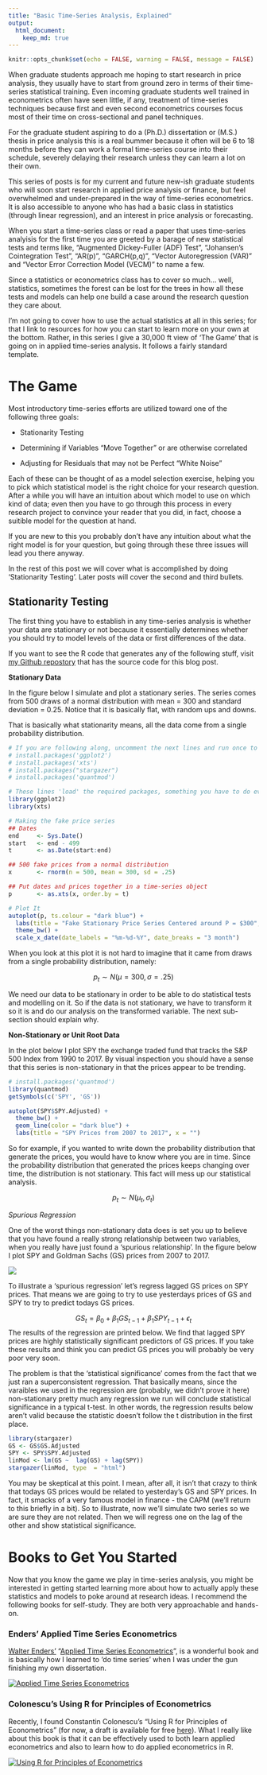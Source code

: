 ```yaml
---
title: "Basic Time-Series Analysis, Explained"
output:
  html_document:
    keep_md: true
---
```


```r
knitr::opts_chunk$set(echo = FALSE, warning = FALSE, message = FALSE)

```

<meta property="og:title" content="Basic Time-Series Analysis, Explained">
<meta property="og:description" content="Even for students who are well trained in econometrics/statistics, getting started with time-series analysis can be mystifying.">

<!-- 
<meta property="og:image" content="">
<meta property="og:url" content="">
-->

When graduate students approach me hoping to start research in price analysis, they usually have to start from ground zero in terms of their time-series statistical training. Even incoming graduate students well trained in econometrics often have seen little, if any, treatment of time-series techniques because first and even second econometrics courses focus most of their time on cross-sectional and panel techniques.

For the graduate student aspiring to do a (Ph.D.) dissertation or (M.S.) thesis in price analysis this is a real bummer because it often will be 6 to 18 months before they can work a formal time-series course into their schedule, severely delaying their research unless they can learn a lot on their own. 

This series of posts is for my current and future new-ish graduate students who will soon start research in applied price analysis or finance, but feel overwhelmed and under-prepared in the way of time-series econometrics. It is also accessible to anyone who has had a basic class in statistics (through linear regression), and an interest in price analysis or forecasting. 

When you start a time-series class or read a paper that uses time-series analyisis for the first time you are greeted by a barage of new statistical tests and terms like, "Augmented Dickey-Fuller (ADF) Test", "Johansen's Cointegration Test", "AR(p)", "GARCH(p,q)", "Vector Autoregression (VAR)" and "Vector Error Correction Model (VECM)" to name a few. 

Since a statistics or econometrics class has to cover so much... well, statistics, sometimes the forest can be lost for the trees in how all these tests and models can help one build a case around the research question they care about. 

I'm not going to cover how to use the actual statistics at all in this series; for that I link to resources for how you can start to learn more on your own at the bottom. Rather, in this series I give a 30,000 ft view of 'The Game' that is going on in applied time-series analysis. It follows a fairly standard template. 

# The Game

Most introductory time-series efforts are utilized toward one of the following three goals: 

+ Stationarity Testing

+ Determining if Variables "Move Together" or are otherwise correlated

+ Adjusting for Residuals that may not be Perfect "White Noise"

Each of these can be thought of as a model selection exercise, helping you to pick which statistical model is the right choice for your research question. After a while you will have an intuition about which model to use on which kind of data; even then you have to go through this process in every research project to convince your reader that you did, in fact, choose a suitible model for the question at hand. 

If you are new to this you probably don't have any intuition about what the right model is for your question, but going through these three issues will lead you there anyway. 

In the rest of this post we will cover what is accomplished by doing 'Stationarity Testing'. Later posts will cover the second and third bullets. 

## Stationarity Testing

The first thing you have to establish in any time-series analysis is whether your data are stationary or not because it essentially determines whether you should try to model levels of the data or first differences of the data. 

If you want to see the R code that generates any of the following stuff, visit [my Github repostory](https://github.com/mindymallory/BlogPosts/blob/master/2018-01-02-Time-Series-Explainer.Rmd) that has the source code for this blog post.  

**Stationary Data**

In the figure below I simulate and plot a stationary series. The series comes from 500 draws of a normal distribution with mean = 300 and standard deviation = 0.25. Notice that it is basically flat, with random ups and downs. 

That is basically what stationarity means, all the data come from a single probability distribution. 

```r

# If you are following along, uncomment the next lines and run once to install the required packages 
# install.packages('ggplot2')
# install.packages('xts')
# install.packages("stargazer")
# install.packages('quantmod')

# These lines 'load' the required packages, something you have to do every time you start an R session, even if the package is installed on your machine.  
library(ggplot2)
library(xts)

# Making the fake price series
## Dates
end     <- Sys.Date()
start   <- end - 499 
t       <- as.Date(start:end)

## 500 fake prices from a normal distribution
x       <- rnorm(n = 500, mean = 300, sd = .25)

## Put dates and prices together in a time-series object
p       <- as.xts(x, order.by = t)

# Plot It
autoplot(p, ts.colour = "dark blue") + 
  labs(title = "Fake Stationary Price Series Centered around P = $300", x = "", y = "Price") + 
  theme_bw() + 
  scale_x_date(date_labels = "%m-%d-%Y", date_breaks = "3 month")

```

When you look at this plot it is not hard to imagine that it came from draws from a single probability distribution, namely:

$$p_t \sim N(\mu = 300, \sigma = .25)$$

We need our data to be stationary in order to be able to do statistical tests and modelling on it. So if the data is not stationary, we have to transform it so it is and do our analysis on the transformed variable. The next sub-section should explain why. 

**Non-Stationary or Unit Root Data**

In the plot below I plot SPY the exchange traded fund that tracks the S&P 500 Index from 1990 to 2017. By visual inspection you should have a sense that this series is non-stationary in that the prices appear to be trending. 

```r
# install.packages('quantmod')
library(quantmod)
getSymbols(c('SPY', 'GS'))
```

```r
autoplot(SPY$SPY.Adjusted) + 
  theme_bw() + 
  geom_line(color = "dark blue") + 
  labs(title = "SPY Prices from 2007 to 2017", x = "")
```


So for example, if you wanted to write down the probability distribution that generate the prices, you would have to know where you are in time. Since the probability distribution that generated the prices keeps changing over time, the distribution is not stationary. This fact will mess up our statistical analysis. 

$$p_t \sim N(\mu_t, \sigma_t)$$

*Spurious Regression*

One of the worst things non-stationary data does is set you up to believe that you have found a really strong relationship between two variables, when you really have just found a 'spurious relationship'. In the figure below I plot SPY and Goldman Sachs (GS) prices from 2007 to 2017.  

<!-- ```{r} -->
<!-- #Not sure why this chunk can run in console, but won't knit. Oh well, saved to .png and embedded that way. -->
<!-- data <- cbind(SPY$SPY.Adjusted, GS$GS.Adjusted) -->
<!-- q <- autoplot(data, facets = FALSE) + -->
<!--   theme_bw() + -->
<!--   labs(title = "SPY and GS Prices from 2007 to 2017", x = "") -->
<!-- ggsave('images/nonstationary.png', width = 6, height = 4) -->
<!-- ``` -->

![](images/nonstationary.png)

To illustrate a 'spurious regression' let's regress lagged GS prices on SPY prices. That means we are going to try to use yesterdays prices of GS and SPY to try to predict todays GS prices.

$$GS_t = \beta_0 + \beta_1GS_{t-1} + \beta_1SPY_{t-1} + \epsilon_t$$
The results of the regression are printed below. We find that lagged SPY prices are highly statistically significant predictors of GS prices. If you take these results and think you can predict GS prices you will probably be very poor very soon. 

The problem is that the 'statistical significance' comes from the fact that we just ran a superconsistent regression. That basically means, since the varaibles we used in the regression are (probably, we didn't prove it here) non-stationary pretty much any regression we run will conclude statistical significance in a typical t-test. In other words, the regression results below aren't valid because the statistic doesn't follow the t distribution in the first place. 
```r
library(stargazer)
GS <- GS$GS.Adjusted
SPY <- SPY$SPY.Adjusted
linMod <- lm(GS ~  lag(GS) + lag(SPY))
stargazer(linMod, type  = "html")
```

You may be skeptical at this point. I mean, after all, it isn't that crazy to think that todays GS prices would be related to yesterday's GS and SPY prices. In fact, it smacks of a very famous model in finance - the CAPM (we'll return to this briefly in a bit). So to illustrate, now we'll simulate two series so we are sure they are not related. Then we will regress one on the lag of the other and show statistical significance. 

# Books to Get You Started

Now that you know the game we play in time-series analysis, you might be interested in getting started learning more about how to actually apply these statistics and models to poke around at research ideas. I recommend the following books for self-study. They are both very approachable and hands-on. 

### Enders' Applied Time Series Econometrics

[Walter Enders'](http://time-series.net/) "[Applied Time Series Econometrics](https://www.amazon.com/Applied-Econometric-Wiley-Probability-Statistics/dp/1118808568/ref=dp_ob_title_bk)", is a wonderful book and is basically how I learned to 'do time series' when I was under the gun finishing my own dissertation. 

[![Applied Time Series Econometrics](images/Enders.png)](https://www.amazon.com/Applied-Econometric-Wiley-Probability-Statistics/dp/1118808568/ref=dp_ob_title_bk)

### Colonescu's Using R for Principles of Econometrics  

Recently, I found Constantin Colonescu's "Using R for Principles of Econometrics" (for now, a draft is available for free [here](https://bookdown.org/ccolonescu/RPoE4/)). What I really like about this book is that it can be effectively used to both learn applied econometrics and also to learn how to do applied econometrics in R.   

[![Using R for Principles of Econometrics](images/RPrinciplesMetrics.png)](http://www.lulu.com/shop/constantin-colonescu/using-r-for-principles-of-econometrics/paperback/product-23467421.html)